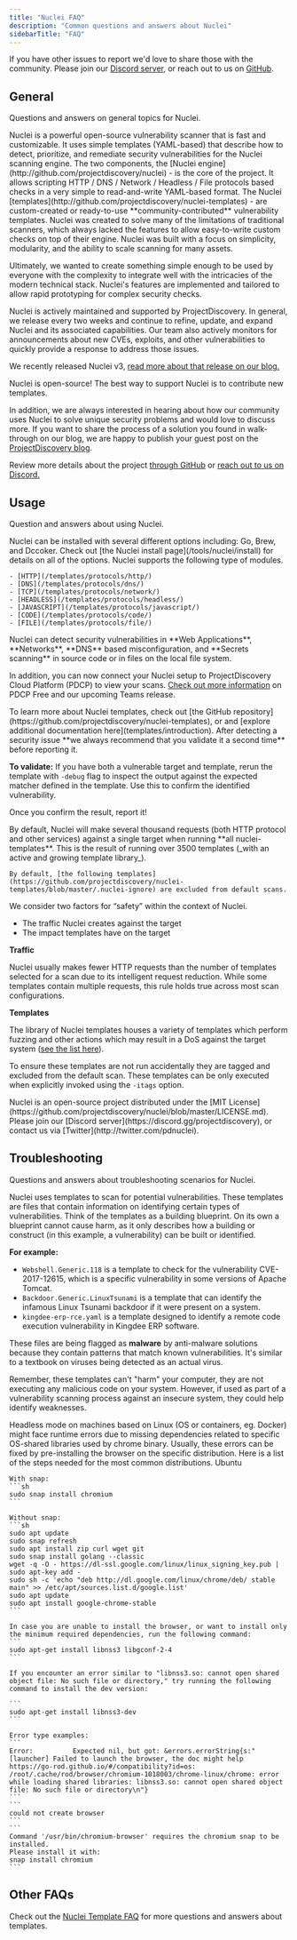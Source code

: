 ```yaml
---
title: "Nuclei FAQ"
description: "Common questions and answers about Nuclei"
sidebarTitle: "FAQ"
---
```

<Tip>If you have other issues to report we'd love to share those with the community. Please join our [Discord server](https://discord.gg/projectdiscovery), or reach out to us on [GitHub](https://github.com/projectdiscovery). </Tip>

## General

Questions and answers on general topics for Nuclei. 

<AccordionGroup>
  <Accordion title="What is Nuclei?" icon="circle-info" iconType="solid">
   Nuclei is a powerful open-source vulnerability scanner that is fast and customizable. It uses simple templates (YAML-based) that describe how to detect, prioritize, and remediate security vulnerabilities for the Nuclei scanning engine. 
	 The two components, the [Nuclei engine](http://github.com/projectdiscovery/nuclei) - is the core of the project. It allows scripting HTTP / DNS / Network / Headless / File protocols based checks in a very simple to read-and-write YAML-based format. 
   The Nuclei [templates](http://github.com/projectdiscovery/nuclei-templates) - are custom-created or ready-to-use **community-contributed** vulnerability templates.
   </Accordion>

  <Accordion title="What was the motivation to create Nuclei?" icon="circle-info" iconType="solid">
   Nuclei was created to solve many of the limitations of traditional scanners, which always lacked the features to allow easy-to-write custom checks on top of their engine. 
   Nuclei was built with a focus on simplicity, modularity, and the ability to scale scanning for many assets.
  
   Ultimately, we wanted to create something simple enough to be used by everyone with the complexity to integrate well with the intricacies of the modern technical stack. 
   Nuclei's features are implemented and tailored to allow rapid prototyping for complex security checks.
   </Accordion>

   <Accordion title="How well-maintained is Nuclei?" icon="circle-info" iconType="solid">
   Nuclei is actively maintained and supported by ProjectDiscovery. In general, we release every two weeks and continue to refine, update, and expand Nuclei and its associated capabilities. 
   Our team also actively monitors for announcements about new CVEs, exploits, and other vulnerabilities to quickly provide a response to address those issues. 
  
   We recently released Nuclei v3, [read more about that release on our blog.](https://blog.projectdiscovery.io/nuclei-v3-featurefusion/) 
   </Accordion>

   <Accordion title="How can I support or contribute to this project? 💙" icon="fire-flame-curved" iconType="solid">
   Nuclei is open-source! The best way to support Nuclei is to contribute new templates.
  
   In addition, we are always interested in hearing about how our community uses Nuclei to solve unique security problems and would love to discuss more. 
   If you want to share the process of a solution you found in walk-through on our blog, we are happy to publish your guest post on the [ProjectDiscovery blog](https://blog.projectdiscovery.io).
  
   Review more details about the project [through GitHub](https://github.com/projectdiscovery/nuclei-templates) or [reach out to us on Discord.](https://discord.com/servers/projectdiscovery-community-695645237418131507) 
   </Accordion>

</AccordionGroup>  

## Usage 

Question and answers about using Nuclei. 

<AccordionGroup>

  <Accordion title="How do I install Nuclei?" icon="circle-info" iconType="solid">
  Nuclei can be installed with several different options including: Go, Brew, and Dccoker. Check out [the Nuclei install page](/tools/nuclei/install) for details on all of the options. 
  </Accordion>

  <Accordion title="What modules does Nuclei support?" icon="circle-info" iconType="solid">
    Nuclei supports the following type of modules.

	- [HTTP](/templates/protocols/http/)
	- [DNS](/templates/protocols/dns/)
	- [TCP](/templates/protocols/network/)
	- [HEADLESS](/templates/protocols/headless/)
	- [JAVASCRIPT](/templates/protocols/javascript/)
	- [CODE](/templates/protocols/code/)
	- [FILE](/templates/protocols/file/)
  </Accordion>

  <Accordion title="What kind of scans can Nuclei perform?" icon="circle-info" iconType="solid">
   Nuclei can detect security vulnerabilities in **Web Applications**, **Networks**, **DNS** based misconfiguration, and **Secrets scanning** in source code or in files on the local file system.
   
   In addition, you can now connect your Nuclei setup to ProjectDiscovery Cloud Platform (PDCP) to view your scans. [Check out more information](/cloud/introduction) on PDCP Free and our upcoming Teams release.
  </Accordion>

  <Accordion title="Where can I learn more about Nuclei Templates?" icon="circle-info" iconType="solid">
  To learn more about Nuclei templates, check out [the GitHub repository](https://github.com/projectdiscovery/nuclei-templates), or and [explore additional documentation here](templates/introduction). 
  </Accordion>

  <Accordion title="What do I do with Nuclei scan results?" icon="triangle-exclamation" iconType="solid">
  After detecting a security issue **we always recommend that you validate it a second time** before reporting it. 
  
  **To validate:** 
  If you have both a vulnerable target and template, rerun the template with `-debug` flag to inspect the output against the expected matcher defined in the template. Use this to confirm the identified vulnerability.
  
  Once you confirm the result, report it!
  </Accordion>

  <Accordion title="How much traffic does Nuclei generate?" icon="triangle-exclamation" iconType="solid">
    By default, Nuclei will make several thousand requests (both HTTP protocol and other services) against a single target when running **all nuclei-templates**. 
    This is the result of running over 3500 templates (_with an active and growing template library_). 
    
    By default, [the following templates](https://github.com/projectdiscovery/nuclei-templates/blob/master/.nuclei-ignore) are excluded from default scans.
  </Accordion>

  <Accordion title="Is it safe to run Nuclei?" icon="triangle-exclamation" iconType="solid">
  
  We consider two factors for “safety” within the context of Nuclei. 

   - The traffic Nuclei creates against the target 
   - The impact templates have on the target 
   
   **Traffic**
   
   Nuclei usually makes fewer HTTP requests than the number of templates selected for a scan due to its intelligent request reduction. 
   While some templates contain multiple requests, this rule holds true across most scan configurations.
   
   **Templates**
   
   The library of Nuclei templates houses a variety of templates which perform fuzzing and other actions which may result in a DoS against the target system ([see the list here](https://github.com/projectdiscovery/nuclei-templates/blob/master/.nuclei-ignore)). 
   
   To ensure these templates are not run accidentally they are tagged and excluded from the default scan. These templates can be only executed when explicitly invoked using the `-itags` option.
   </Accordion>

   <Accordion title="What are the specifics for Nuclei's license?" icon="circle-info" iconType="solid">
   Nuclei is an open-source project distributed under the [MIT License](https://github.com/projectdiscovery/nuclei/blob/master/LICENSE.md).
   </Accordion>

   <Accordion title="What do I do if I have more questions? 🙋" icon="circle-info" iconType="solid">
   Please join our [Discord server](https://discord.gg/projectdiscovery), or contact us via [Twitter](http://twitter.com/pdnuclei).
   </Accordion>
</AccordionGroup>

## Troubleshooting

Questions and answers about troubleshooting scenarios for Nuclei. 

<AccordionGroup>
  <Accordion title="Why is Nuclei(Template) being flagged as malware? " icon="triangle-exclamation" iconType="solid">
  Nuclei uses templates to scan for potential vulnerabilities. These templates are files that contain information on identifying certain types of vulnerabilities. 
  Think of the templates as a building blueprint. On its own a blueprint cannot cause harm, as it only describes how a building or construct (in this example, a vulnerability) can be built or identified. 
  
  **For example:**
   - `Webshell.Generic.118` is  a template to check for the vulnerability CVE-2017-12615, which is a specific vulnerability in some versions of Apache Tomcat.
   - `Backdoor.Generic.LinuxTsunami` is a template that can identify the infamous Linux Tsunami backdoor if it were present on a system.
   - `kingdee-erp-rce.yaml` is a template designed to identify a remote code execution vulnerability in Kingdee ERP software.

 These files are being flagged as **malware** by anti-malware solutions because they contain patterns that match known vulnerabilities. 
 It's similar to a textbook on viruses being detected as an actual virus.

  Remember, these templates can't "harm" your computer, they are not executing any malicious code on your system. 
  However, if used as part of a vulnerability scanning process against an insecure system, they could help identify weaknesses.
  </Accordion>

  <Accordion title="Missing dependencies in headless mode on Linux" icon="triangle-exclamation" iconType="solid">
    Headless mode on machines based on Linux (OS or containers, eg. Docker) might face runtime errors due to missing dependencies related to specific OS-shared libraries used by chrome binary.
    Usually, these errors can be fixed by pre-installing the browser on the specific distribution. Here is a list of the steps needed for the most common distributions.
	Ubuntu

	With snap:
	```sh
	sudo snap install chromium
	```

	Without snap:
	```sh
	sudo apt update
	sudo snap refresh
	sudo apt install zip curl wget git
	sudo snap install golang --classic
	wget -q -O - https://dl-ssl.google.com/linux/linux_signing_key.pub | sudo apt-key add - 
	sudo sh -c 'echo "deb http://dl.google.com/linux/chrome/deb/ stable main" >> /etc/apt/sources.list.d/google.list'
	sudo apt update 
	sudo apt install google-chrome-stable
	```

	In case you are unable to install the browser, or want to install only the minimum required dependencies, run the following command:
	```
	sudo apt-get install libnss3 libgconf-2-4
	```

	If you encounter an error similar to "libnss3.so: cannot open shared object file: No such file or directory," try running the following command to install the dev version:

	```
	sudo apt-get install libnss3-dev
	```

	Error type examples:
	```
	Error:      	Expected nil, but got: &errors.errorString{s:"[launcher] Failed to launch the browser, the doc might help https://go-rod.github.io/#/compatibility?id=os: /root/.cache/rod/browser/chromium-1018003/chrome-linux/chrome: error while loading shared libraries: libnss3.so: cannot open shared object file: No such file or directory\n"}
	```
	```
	could not create browser
	```
	```
	Command '/usr/bin/chromium-browser' requires the chromium snap to be installed.
	Please install it with:
	snap install chromium
	```
  </Accordion>
</AccordionGroup>

## Other FAQs

Check out the [Nuclei Template FAQ](/templates/faq) for more questions and answers about templates.
